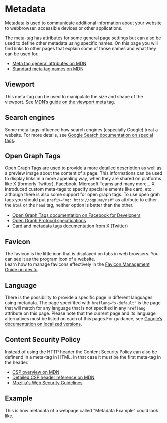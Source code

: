 
<Meta of={MetadataStories} />

# Metadata

<div className="lead">
  Metadata is used to communicate additional information about your website to webbrowser, accessible devices or other applications.
</div>

The meta-tag has attributes for some general page settings but can also be used to define other metadata using specific names.
On this page you will find links to other pages that explain some of those names and what they can be used for.

- [Meta tag general attributes on MDN](https://developer.mozilla.org/en-US/docs/Web/HTML/Element/meta#attributes)
- [Standard meta tag names on MDN](https://developer.mozilla.org/en-US/docs/Web/HTML/Element/meta/name)

<Source code={METADATA_SNIPPETS.general} dark={SourceDarkScheme} language="html" />

## Viewport

This meta-tag can be used to manipulate the size and shape of the viewport. See [MDN’s guide on the viewport meta tag](https://developer.mozilla.org/en-US/docs/Web/HTML/Viewport_meta_tag).

<Source code={METADATA_SNIPPETS.viewport} dark={SourceDarkScheme} language="html" />

## Search engines

Some meta-tags influence how search engines (especially Google) treat a website. For more details, see [Google Search documentation on special tags](https://developers.google.com/search/docs/crawling-indexing/special-tags?hl=en).

<Source code={METADATA_SNIPPETS.searchEngines} dark={SourceDarkScheme} language="html" />

## Open Graph Tags

Open Graph Tags are used to provide a more detailed description as well as a preview image about the content of a page. This informations can be used to display links in a more appealing way, when they are shared on platforms like X (formerly Twitter), Facebook, Microsoft Teams and many more...
X introduced custom meta-tags to specify special elements like card, etc., although there is also some support for open graph tags.
To use open grah tags you should put `prefix="og: http://ogp.me/ns#"` as attribute to either the `html` or the `head` tag, neither option is better than the other.

- [Open Graph Tags documentation on Facebook for Developers](https://developers.facebook.com/docs/sharing/webmasters?locale=en_Us)
- [Open Graph Protocol specifications](https://ogp.me/)
- [Card and metadata tags documentation from X (Twitter)](https://developer.twitter.com/en/docs/twitter-for-websites/cards/guides/getting-started)

<Source code={METADATA_OPEN_GRAPH_SNIPPET} dark={SourceDarkScheme} language="html" />

## Favicon

The favicon is the little icon that is displayed on tabs in web browsers. You can see it as the program icon of a website.  
Learn how to manage favicons effectively in the [Favicon Management Guide on dev.to](https://dev.to/masakudamatsu/favicon-nightmare-how-to-maintain-sanity-3al7).

<Source code={METADATA_SNIPPETS.favicon} dark={SourceDarkScheme} language="html" />

## Language

There is the possibility to provide a specific page in different languages using metadata. The page specififed with `hreflang="x-default"` is the page that will match for any language that is not specified in any `hreflang` attribute on this page.
Please note that the current page and its language alternatives must be listed on each of this pages.For guidance, see [Google’s documentation on localized versions](https://developers.google.com/search/docs/specialty/international/localized-versions).

<Source code={METADATA_SNIPPETS.language} dark={SourceDarkScheme} language="html" />

## Content Security Policy

Instead of using the HTTP header the Content Security Policy can also be definend in a meta-tag in HTML.
In that case it must be the first meta-tag in the header.

- [CSP overview on MDN](https://developer.mozilla.org/en-US/docs/Web/HTTP/CSP)
- [Detailed CSP header reference on MDN](https://developer.mozilla.org/en-US/docs/Web/HTTP/Headers/Content-Security-Policy)
- [Mozilla's Web Security Guidelines](https://infosec.mozilla.org/guidelines/web_security#content-security-policy)

<Source code={METADATA_SNIPPETS.cors} dark={SourceDarkScheme} language="html" />

## Example

This is how metadata of a webpage called "Metadata Example" could look like.

<Source code={METADATA_COMBINED_SNIPPET} dark={SourceDarkScheme} language="html" />

